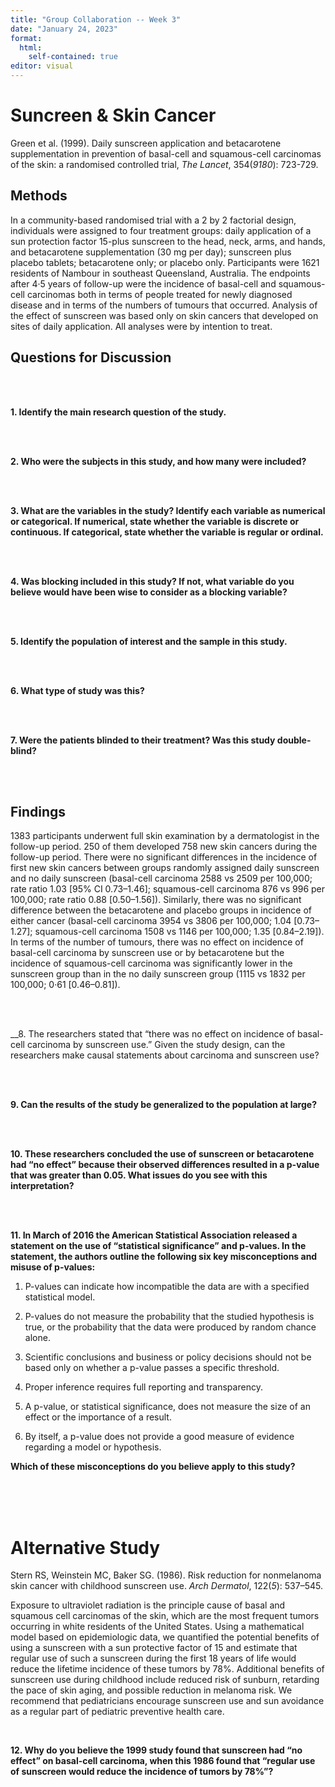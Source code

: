 ```yaml
---
title: "Group Collaboration -- Week 3"
date: "January 24, 2023"
format: 
  html: 
    self-contained: true
editor: visual
---
```


# Suncreen & Skin Cancer

Green et al. (1999). Daily sunscreen application and betacarotene
supplementation in prevention of basal-cell and squamous-cell carcinomas of the
skin: a randomised controlled trial, *The Lancet*, 354(*9180*): 723-729. 

## Methods

In a community-based randomised trial with a 2 by 2 factorial design, individuals
were assigned to four treatment groups: daily application of a sun protection
factor 15-plus sunscreen to the head, neck, arms, and hands, and betacarotene
supplementation (30 mg per day); sunscreen plus placebo tablets; betacarotene
only; or placebo only. Participants were 1621 residents of Nambour in southeast
Queensland, Australia. The endpoints after 4·5 years of follow-up were the
incidence of basal-cell and squamous-cell carcinomas both in terms of people
treated for newly diagnosed disease and in terms of the numbers of tumours that
occurred. Analysis of the effect of sunscreen was based only on skin cancers
that developed on sites of daily application. All analyses were by intention to
treat.

## Questions for Discussion 

</br>
</br>

__1. Identify the main research question of the study.__

</br>
</br>

__2. Who were the subjects in this study, and how many were included?__

</br>
</br>

__3. What are the variables in the study? Identify each variable as numerical or
categorical. If numerical, state whether the variable is discrete or continuous.
If categorical, state whether the variable is regular or ordinal.__ 

</br>
</br>

__4. Was blocking included in this study? If not, what variable do you believe 
would have been wise to consider as a blocking variable?__

</br>
</br>

__5. Identify the population of interest and the sample in this study.__

</br>
</br>

__6. What type of study was this?__

</br>
</br>

__7. Were the patients blinded to their treatment? Was this study double-blind?__

</br>
</br>


## Findings

1383 participants underwent full skin examination by a dermatologist in the
follow-up period. 250 of them developed 758 new skin cancers during the
follow-up period. There were no significant differences in the incidence of
first new skin cancers between groups randomly assigned daily sunscreen and no
daily sunscreen (basal-cell carcinoma 2588 vs 2509 per 100,000; rate ratio 1.03
[95% CI 0.73–1.46]; squamous-cell carcinoma 876 vs 996 per 100,000; rate ratio
0.88 [0.50–1.56]). Similarly, there was no significant difference between the
betacarotene and placebo groups in incidence of either cancer (basal-cell
carcinoma 3954 vs 3806 per 100,000; 1.04 [0.73–1.27]; squamous-cell carcinoma
1508 vs 1146 per 100,000; 1.35 [0.84–2.19]). In terms of the number of tumours,
there was no effect on incidence of basal-cell carcinoma by sunscreen use or by
betacarotene but the incidence of squamous-cell carcinoma was significantly
lower in the sunscreen group than in the no daily sunscreen group (1115 vs 1832
per 100,000; 0·61 [0.46–0.81]).

</br>
</br>

__8. The researchers stated that "there was no effect on incidence of basal-cell
carcinoma by sunscreen use." Given the study design, can the researchers 
make causal statements about carcinoma and sunscreen use? 

</br>
</br>

__9. Can the results of the study be generalized to the population at large?__

</br>
</br>

__10. These researchers concluded the use of sunscreen or betacarotene had
"no effect" because their observed differences resulted in a p-value that was
greater than 0.05. What issues do you see with this interpretation?__

</br>
</br>

__11. In March of 2016 the American Statistical Association released a statement 
on the use of "statistical significance" and p-values. In the statement, the 
authors outline the following six key misconceptions and misuse of p-values:__

1. P-values can indicate how incompatible the data are with a specified
statistical model.

2. P-values do not measure the probability that the studied hypothesis is true,
or the probability that the data were produced by random chance alone.

3. Scientific conclusions and business or policy decisions should not be based
only on whether a p-value passes a specific threshold.

4. Proper inference requires full reporting and transparency.

5. A p-value, or statistical significance, does not measure the size of an
effect or the importance of a result.

6. By itself, a p-value does not provide a good measure of evidence regarding a
model or hypothesis. 



__Which of these misconceptions do you believe apply to this study?__

</br>
</br>
</br>

# Alternative Study 

Stern RS, Weinstein MC, Baker SG. (1986). Risk reduction for nonmelanoma skin
cancer with childhood sunscreen use. *Arch Dermatol*, 122(*5*): 537–545.

Exposure to ultraviolet radiation is the principle cause of basal and squamous
cell carcinomas of the skin, which are the most frequent tumors occurring in
white residents of the United States. Using a mathematical model based on
epidemiologic data, we quantified the potential benefits of using a sunscreen
with a sun protective factor of 15 and estimate that regular use of such a
sunscreen during the first 18 years of life would reduce the lifetime incidence
of these tumors by 78%. Additional benefits of sunscreen use during childhood
include reduced risk of sunburn, retarding the pace of skin aging, and possible
reduction in melanoma risk. We recommend that pediatricians encourage sunscreen
use and sun avoidance as a regular part of pediatric preventive health care.

</br>

__12. Why do you believe the 1999 study found that sunscreen had "no effect" on 
basal-cell carcinoma, when this 1986 found that "regular use of sunscreen would
reduce the incidence of tumors by 78%"?__

</br>
</br>



